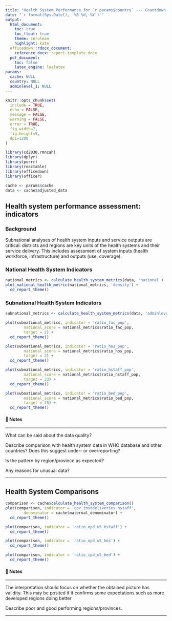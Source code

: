 ```yaml
---
title: "Health System Performance for `r params$country` --- Countdown Analysis"
date: "`r format(Sys.Date(), '%B %d, %Y')`"
output: 
  html_document:
    toc: true
    toc_float: true
    theme: cerulean
    highlight: kate
  officedown::rdocx_document:
    reference_docx: report-template.docx
  pdf_document:
    toc: false
    latex_engine: lualatex
params:
  cache: NULL
  country: NULL
  adminlevel_1: NULL
---
```


```r
knitr::opts_chunk$set(
  include = TRUE,
  echo = FALSE,
  message = FALSE,
  warning = FALSE,
  error = TRUE,
  fig.width=7, 
  fig.height=5, 
  dpi=1200
)

library(cd2030.rmncah)
library(dplyr)
library(purrr)
library(reactable)
library(officedown)
library(officer)

cache <- params$cache
data <- cache$adjusted_data
```

## Health system performance assessment: indicators

### Background

Subnational analyses of health system inputs and service outputs are critical: districts and regions are key units of the health systems and their service delivery. This includes assessment of system inputs (health workforce, infrastructure) and outputs (use, coverage).

### National Health System Indicators

```r
national_metrics <- calculate_health_system_metrics(data, 'national')
plot_national_health_metric(national_metrics, 'density') +
  cd_report_theme()
```

### Subnational Health System Indicators

```r
subnational_metrics <- calculate_health_system_metrics(data, 'adminlevel_1')

plot(subnational_metrics, indicator = 'ratio_fac_pop',
        national_score = national_metrics$ratio_fac_pop,
        target = 2) +
  cd_report_theme()
```

```r
plot(subnational_metrics, indicator = 'ratio_hos_pop',
        national_score = national_metrics$ratio_hos_pop,
        target = 2) +
  cd_report_theme()
```

```r
plot(subnational_metrics, indicator = 'ratio_hstaff_pop',
        national_score = national_metrics$ratio_hstaff_pop,
        target = 23) +
  cd_report_theme()
```

```r
plot(subnational_metrics, indicator = 'ratio_bed_pop',
        national_score = national_metrics$ratio_bed_pop,
        target = 25) +
  cd_report_theme()
```

#### 📝 Notes 

::: {custom-style="Style1"}

---

What can be said about the data quality?

Describe comparison with health system data in WHO database and other countries? Does this suggest under- or overreporting?

Is the pattern by region/province as expected?

Any reasons for unusual data?

---

:::

## Health System Comparisons

```r
comparison <- cache$calculate_health_system_comparison()
plot(comparison, indicator = 'cov_instdeliveries_hstaff',
        denominator = cache$maternal_denominator) +
  cd_report_theme()
```

```r
plot(comparison, indicator = 'ratio_opd_u5_hstaff') +
  cd_report_theme()
```

```r
plot(comparison, indicator = 'ratio_opd_u5_hos') +
  cd_report_theme()
```

```r
plot(comparison, indicator = 'ratio_ipd_u5_bed') +
  cd_report_theme()
```


#### 📝 Notes 

::: {custom-style="Style1"}

---

The interpretation should focus on whether the obtained picture has validity. This may be posited if it confirms some expectations such as more developed regions doing better

Describe poor and good performing regions/provinces.

---

:::
